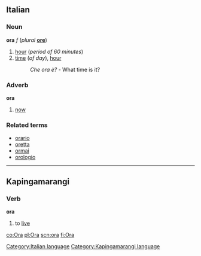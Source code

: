 ==Italian==
===Noun===
'''ora''' ''f'' (''plural'' '''[[ore]]''')

#[[hour]] (''period of 60 minutes'')
#[[time]] (''of day''), [[hour]]
#:''Che ora è?'' - What time is it?

===Adverb===
'''ora'''

#[[now]]

===Related terms===
*[[orario]]
*[[oretta]]
*[[ormai]]
*[[orologio]]

----
==Kapingamarangi==
===Verb===
'''ora'''
#to [[live]]

[[Category:Italian language]]
[[Category:Kapingamarangi language]]

[[co:Ora]]
[[pl:Ora]]
[[scn:ora]]
[[fi:Ora]]